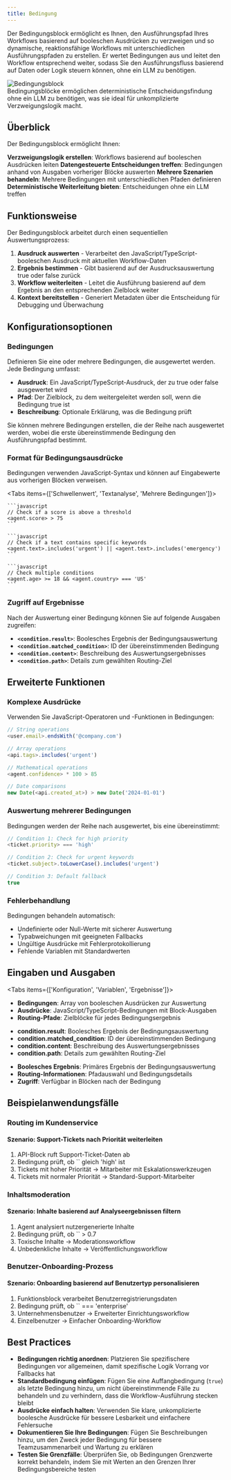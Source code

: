 ```yaml
---
title: Bedingung
---
```



Der Bedingungsblock ermöglicht es Ihnen, den Ausführungspfad Ihres Workflows basierend auf booleschen Ausdrücken zu verzweigen und so dynamische, reaktionsfähige Workflows mit unterschiedlichen Ausführungspfaden zu erstellen. Er wertet Bedingungen aus und leitet den Workflow entsprechend weiter, sodass Sie den Ausführungsfluss basierend auf Daten oder Logik steuern können, ohne ein LLM zu benötigen.

<div className="flex justify-center">
  <Image
    src="/static/blocks/condition.png"
    alt="Bedingungsblock"
    width={500}
    height={350}
    className="my-6"
  />
</div>

<Callout>
  Bedingungsblöcke ermöglichen deterministische Entscheidungsfindung ohne ein LLM zu benötigen, was sie ideal
  für unkomplizierte Verzweigungslogik macht.
</Callout>

## Überblick

Der Bedingungsblock ermöglicht Ihnen:

<Steps>
  <Step>
    <strong>Verzweigungslogik erstellen</strong>: Workflows basierend auf booleschen Ausdrücken leiten
  </Step>
  <Step>
    <strong>Datengesteuerte Entscheidungen treffen</strong>: Bedingungen anhand von Ausgaben vorheriger Blöcke auswerten
  </Step>
  <Step>
    <strong>Mehrere Szenarien behandeln</strong>: Mehrere Bedingungen mit unterschiedlichen Pfaden definieren
  </Step>
  <Step>
    <strong>Deterministische Weiterleitung bieten</strong>: Entscheidungen ohne ein LLM treffen
  </Step>
</Steps>

## Funktionsweise

Der Bedingungsblock arbeitet durch einen sequentiellen Auswertungsprozess:

1. **Ausdruck auswerten** - Verarbeitet den JavaScript/TypeScript-booleschen Ausdruck mit aktuellen Workflow-Daten
2. **Ergebnis bestimmen** - Gibt basierend auf der Ausdrucksauswertung true oder false zurück
3. **Workflow weiterleiten** - Leitet die Ausführung basierend auf dem Ergebnis an den entsprechenden Zielblock weiter  
4. **Kontext bereitstellen** - Generiert Metadaten über die Entscheidung für Debugging und Überwachung

## Konfigurationsoptionen

### Bedingungen

Definieren Sie eine oder mehrere Bedingungen, die ausgewertet werden. Jede Bedingung umfasst:

- **Ausdruck**: Ein JavaScript/TypeScript-Ausdruck, der zu true oder false ausgewertet wird
- **Pfad**: Der Zielblock, zu dem weitergeleitet werden soll, wenn die Bedingung true ist
- **Beschreibung**: Optionale Erklärung, was die Bedingung prüft

Sie können mehrere Bedingungen erstellen, die der Reihe nach ausgewertet werden, wobei die erste übereinstimmende Bedingung den Ausführungspfad bestimmt.

### Format für Bedingungsausdrücke

Bedingungen verwenden JavaScript-Syntax und können auf Eingabewerte aus vorherigen Blöcken verweisen.

<Tabs items={['Schwellenwert', 'Textanalyse', 'Mehrere Bedingungen']}>
  <Tab>

    ```javascript
    // Check if a score is above a threshold
    <agent.score> > 75
    ```

  </Tab>
  <Tab>

    ```javascript
    // Check if a text contains specific keywords
    <agent.text>.includes('urgent') || <agent.text>.includes('emergency')
    ```

  </Tab>
  <Tab>

    ```javascript
    // Check multiple conditions
    <agent.age> >= 18 && <agent.country> === 'US'
    ```

  </Tab>
</Tabs>

### Zugriff auf Ergebnisse

Nach der Auswertung einer Bedingung können Sie auf folgende Ausgaben zugreifen:

- **`<condition.result>`**: Boolesches Ergebnis der Bedingungsauswertung
- **`<condition.matched_condition>`**: ID der übereinstimmenden Bedingung
- **`<condition.content>`**: Beschreibung des Auswertungsergebnisses
- **`<condition.path>`**: Details zum gewählten Routing-Ziel

## Erweiterte Funktionen

### Komplexe Ausdrücke

Verwenden Sie JavaScript-Operatoren und -Funktionen in Bedingungen:

```javascript
// String operations
<user.email>.endsWith('@company.com')

// Array operations
<api.tags>.includes('urgent')

// Mathematical operations
<agent.confidence> * 100 > 85

// Date comparisons
new Date(<api.created_at>) > new Date('2024-01-01')
```

### Auswertung mehrerer Bedingungen

Bedingungen werden der Reihe nach ausgewertet, bis eine übereinstimmt:

```javascript
// Condition 1: Check for high priority
<ticket.priority> === 'high'

// Condition 2: Check for urgent keywords
<ticket.subject>.toLowerCase().includes('urgent')

// Condition 3: Default fallback
true
```

### Fehlerbehandlung

Bedingungen behandeln automatisch:
- Undefinierte oder Null-Werte mit sicherer Auswertung
- Typabweichungen mit geeigneten Fallbacks
- Ungültige Ausdrücke mit Fehlerprotokollierung
- Fehlende Variablen mit Standardwerten

## Eingaben und Ausgaben

<Tabs items={['Konfiguration', 'Variablen', 'Ergebnisse']}>
  <Tab>
    <ul className="list-disc space-y-2 pl-6">
      <li>
        <strong>Bedingungen</strong>: Array von booleschen Ausdrücken zur Auswertung
      </li>
      <li>
        <strong>Ausdrücke</strong>: JavaScript/TypeScript-Bedingungen mit Block-Ausgaben
      </li>
      <li>
        <strong>Routing-Pfade</strong>: Zielblöcke für jedes Bedingungsergebnis
      </li>
    </ul>
  </Tab>
  <Tab>
    <ul className="list-disc space-y-2 pl-6">
      <li>
        <strong>condition.result</strong>: Boolesches Ergebnis der Bedingungsauswertung
      </li>
      <li>
        <strong>condition.matched_condition</strong>: ID der übereinstimmenden Bedingung
      </li>
      <li>
        <strong>condition.content</strong>: Beschreibung des Auswertungsergebnisses
      </li>
      <li>
        <strong>condition.path</strong>: Details zum gewählten Routing-Ziel
      </li>
    </ul>
  </Tab>
  <Tab>
    <ul className="list-disc space-y-2 pl-6">
      <li>
        <strong>Boolesches Ergebnis</strong>: Primäres Ergebnis der Bedingungsauswertung
      </li>
      <li>
        <strong>Routing-Informationen</strong>: Pfadauswahl und Bedingungsdetails
      </li>
      <li>
        <strong>Zugriff</strong>: Verfügbar in Blöcken nach der Bedingung
      </li>
    </ul>
  </Tab>
</Tabs>

## Beispielanwendungsfälle

### Routing im Kundenservice

<div className="mb-4 rounded-md border p-4">
  <h4 className="font-medium">Szenario: Support-Tickets nach Priorität weiterleiten</h4>
  <ol className="list-decimal pl-5 text-sm">
    <li>API-Block ruft Support-Ticket-Daten ab</li>
    <li>Bedingung prüft, ob `<api.priority>` gleich 'high' ist</li>
    <li>Tickets mit hoher Priorität → Mitarbeiter mit Eskalationswerkzeugen</li>
    <li>Tickets mit normaler Priorität → Standard-Support-Mitarbeiter</li>
  </ol>
</div>

### Inhaltsmoderation

<div className="mb-4 rounded-md border p-4">
  <h4 className="font-medium">Szenario: Inhalte basierend auf Analyseergebnissen filtern</h4>
  <ol className="list-decimal pl-5 text-sm">
    <li>Agent analysiert nutzergenerierte Inhalte</li>
    <li>Bedingung prüft, ob `<agent.toxicity_score>` > 0.7</li>
    <li>Toxische Inhalte → Moderationsworkflow</li>
    <li>Unbedenkliche Inhalte → Veröffentlichungsworkflow</li>
  </ol>
</div>

### Benutzer-Onboarding-Prozess

<div className="mb-4 rounded-md border p-4">
  <h4 className="font-medium">Szenario: Onboarding basierend auf Benutzertyp personalisieren</h4>
  <ol className="list-decimal pl-5 text-sm">
    <li>Funktionsblock verarbeitet Benutzerregistrierungsdaten</li>
    <li>Bedingung prüft, ob `<user.account_type>` === 'enterprise'</li>
    <li>Unternehmensbenutzer → Erweiterter Einrichtungsworkflow</li>
    <li>Einzelbenutzer → Einfacher Onboarding-Workflow</li>
  </ol>
</div>

## Best Practices

- **Bedingungen richtig anordnen**: Platzieren Sie spezifischere Bedingungen vor allgemeinen, damit spezifische Logik Vorrang vor Fallbacks hat
- **Standardbedingung einfügen**: Fügen Sie eine Auffangbedingung (`true`) als letzte Bedingung hinzu, um nicht übereinstimmende Fälle zu behandeln und zu verhindern, dass die Workflow-Ausführung stecken bleibt
- **Ausdrücke einfach halten**: Verwenden Sie klare, unkomplizierte boolesche Ausdrücke für bessere Lesbarkeit und einfachere Fehlersuche
- **Dokumentieren Sie Ihre Bedingungen**: Fügen Sie Beschreibungen hinzu, um den Zweck jeder Bedingung für bessere Teamzusammenarbeit und Wartung zu erklären
- **Testen Sie Grenzfälle**: Überprüfen Sie, ob Bedingungen Grenzwerte korrekt behandeln, indem Sie mit Werten an den Grenzen Ihrer Bedingungsbereiche testen
